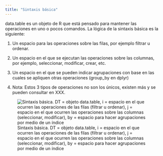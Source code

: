 ```yaml
---
title: "Sintaxis básica"
---
```


data.table es un objeto de R que está pensado para mantener las operaciones en uno o pocos comandos. La lógica de la sintaxis básica es la siguiente:

1. Un espacio para las operaciones sobre las filas, por ejemplo filtrar u ordenar.

2. Un espacio en el que se ejecutan las operaciones sobre las columnas, por ejemplo, seleccionar, modificar, crear, etc. 

3. Un espacio en el que se pueden indicar agrupaciones con base en las cuales se apliquen otras operaciones (group_by en dplyr)

4. Nota: Estos 3 tipos de operaciones no son los únicos, existen más y se pueden consultar en XXX. 


:::{.center}
![Sintaxis básica. DT = objeto data.table, i = espacio en el que ocurren las operaciones de las filas (filtrar u ordenar), j = espacio en el que ocurren las operaciones sobre las columnas (seleccionar, modificar), by = espacio para hacer agrupaciones por medio de un índice](img/sintaxis.png)
:::






